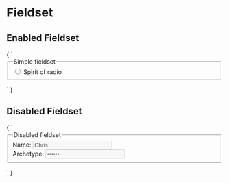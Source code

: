
<Meta title="Form/Fieldset (&lt;fieldset&gt;)" />

# Fieldset

## Enabled Fieldset

<Preview>
  <Story name="Enabled Fieldset" height="200px">
    {
      `
      <form action="#">
        <fieldset>
          <legend>Simple fieldset</legend>
          <input type="radio" id="radio">
          <label for="radio">Spirit of radio</label>
        </fieldset>
      </form>
      `
    }
  </Story>
</Preview>

## Disabled Fieldset

<Preview>
  <Story name="Disabled Fieldset" height="200px">
    {
      `
      <form action="#">
        <fieldset disabled>
          <legend>Disabled fieldset</legend>
          <div>
            <label for="name">Name: </label>
            <input type="text" id="name" value="Chris">
          </div>
          <div>
            <label for="pwd">Archetype: </label>
            <input type="password" id="pwd" value="Wookie">
          </div>
        </fieldset>
      </form>
      `
    }
  </Story>
</Preview>

